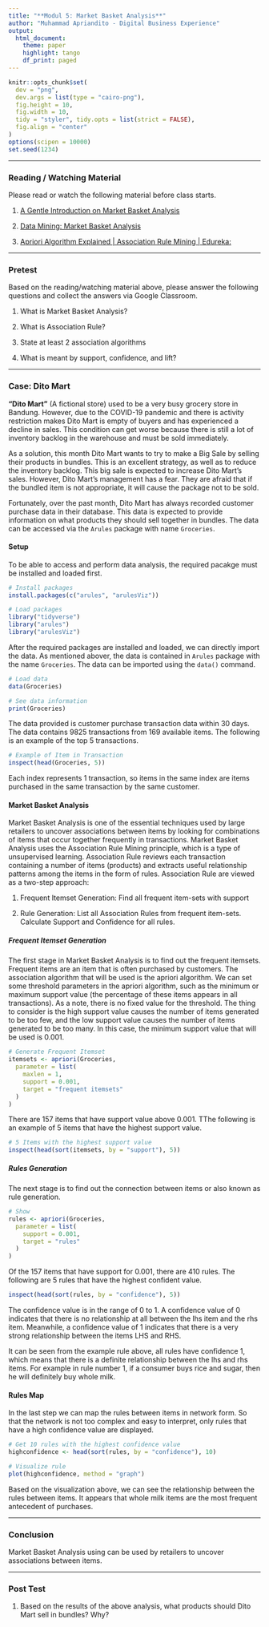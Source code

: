 ```yaml
---
title: "**Modul 5: Market Basket Analysis**"
author: "Muhammad Apriandito - Digital Business Experience"
output:
  html_document:
    theme: paper
    highlight: tango
    df_print: paged
---
```


```r
knitr::opts_chunk$set(
  dev = "png",
  dev.args = list(type = "cairo-png"),
  fig.height = 10,
  fig.width = 10,
  tidy = "styler", tidy.opts = list(strict = FALSE),
  fig.align = "center"
)
options(scipen = 10000)
set.seed(1234)
```

------------------------------------------------------------------------

### **Reading / Watching Material**

Please read or watch the following material before class starts.

1.  [A Gentle Introduction on Market Basket Analysis](https://towardsdatascience.com/a-gentle-introduction-on-market-basket-analysis-association-rules-fa4b986a40ce)

2.  [Data Mining: Market Basket Analysis](https://www.youtube.com/watch?v=sVFmbBOXo7A)

3.  [Apriori Algorithm Explained \| Association Rule Mining \| Edureka:](https://www.youtube.com/watch?v=guVvtZ7ZClw)

------------------------------------------------------------------------

### **Pretest**

Based on the reading/watching material above, please answer the following questions and collect the answers via Google Classroom.

1.  What is Market Basket Analysis?

2.  What is Association Rule?

3.  State at least 2 association algorithms

4.  What is meant by support, confidence, and lift?

------------------------------------------------------------------------

### **Case: Dito Mart**

**"Dito Mart"** (A fictional store) used to be a very busy grocery store in Bandung. However, due to the COVID-19 pandemic and there is activity restriction makes Dito Mart is empty of buyers and has experienced a decline in sales. This condition can get worse because there is still a lot of inventory backlog in the warehouse and must be sold immediately.

As a solution, this month Dito Mart wants to try to make a Big Sale by selling their products in bundles. This is an excellent strategy, as well as to reduce the inventory backlog. This big sale is expected to increase Dito Mart's sales. However, Dito Mart's management has a fear. They are afraid that if the bundled item is not appropriate, it will cause the package not to be sold.

Fortunately, over the past month, Dito Mart has always recorded customer purchase data in their database. This data is expected to provide information on what products they should sell together in bundles. The data can be accessed via the `Arules` package with name `Groceries`.

#### **Setup**

To be able to access and perform data analysis, the required pacakge must be installed and loaded first.

```r
# Install packages
install.packages(c("arules", "arulesViz"))
```

```r
# Load packages
library("tidyverse")
library("arules")
library("arulesViz")
```

After the required packages are installed and loaded, we can directly import the data. As mentioned abover, the data is contained in `Arules` package with the name `Groceries`. The data can be imported using the `data()` command.

```r
# Load data
data(Groceries)
```

```r
# See data information
print(Groceries)
```

The data provided is customer purchase transaction data within 30 days. The data contains 9825 transactions from 169 available items. The following is an example of the top 5 transactions.

```r
# Example of Item in Transaction
inspect(head(Groceries, 5))
```

Each index represents 1 transaction, so items in the same index are items purchased in the same transaction by the same customer.

#### **Market Basket Analysis**

Market Basket Analysis is one of the essential techniques used by large retailers to uncover associations between items by looking for combinations of items that occur together frequently in transactions. Market Basket Analysis uses the Association Rule Mining principle, which is a type of unsupervised learning. Association Rule reviews each transaction containing a number of items (products) and extracts useful relationship patterns among the items in the form of rules. Association Rule are viewed as a two-step approach:

1.  Frequent Itemset Generation: Find all frequent item-sets with support

2.  Rule Generation: List all Association Rules from frequent item-sets. Calculate Support and Confidence for all rules.

##### **Frequent Itemset Generation**

The first stage in Market Basket Analysis is to find out the frequent itemsets. Frequent items are an item that is often purchased by customers. The association algorithm that will be used is the apriori algorithm. We can set some threshold parameters in the apriori algorithm, such as the minimum or maximum support value (the percentage of these items appears in all transactions). As a note, there is no fixed value for the threshold. The thing to consider is the high support value causes the number of items generated to be too few, and the low support value causes the number of items generated to be too many. In this case, the minimum support value that will be used is 0.001.

```r
# Generate Frequent Itemset
itemsets <- apriori(Groceries,
  parameter = list(
    maxlen = 1,
    support = 0.001,
    target = "frequent itemsets"
  )
)
```

There are 157 items that have support value above 0.001. TThe following is an example of 5 items that have the highest support value.

```r
# 5 Items with the highest support value
inspect(head(sort(itemsets, by = "support"), 5))
```

##### **Rules Generation**

The next stage is to find out the connection between items or also known as rule generation.

```r
# Show
rules <- apriori(Groceries,
  parameter = list(
    support = 0.001,
    target = "rules"
  )
)
```

Of the 157 items that have support for 0.001, there are 410 rules. The following are 5 rules that have the highest confident value.

```r
inspect(head(sort(rules, by = "confidence"), 5))
```

The confidence value is in the range of 0 to 1. A confidence value of 0 indicates that there is no relationship at all between the lhs item and the rhs item. Meanwhile, a confidence value of 1 indicates that there is a very strong relationship between the items LHS and RHS.

It can be seen from the example rule above, all rules have confidence 1, which means that there is a definite relationship between the lhs and rhs items. For example in rule number 1, if a consumer buys rice and sugar, then he will definitely buy whole milk.

#### **Rules Map**

In the last step we can map the rules between items in network form. So that the network is not too complex and easy to interpret, only rules that have a high confidence value are displayed.

```r
# Get 10 rules with the highest confidence value
highconfidence <- head(sort(rules, by = "confidence"), 10)

# Visualize rule
plot(highconfidence, method = "graph")
```

Based on the visualization above, we can see the relationship between the rules between items. It appears that whole milk items are the most frequent antecedent of purchases.

------------------------------------------------------------------------

### **Conclusion**

Market Basket Analysis using can be used by retailers to uncover associations between items.

------------------------------------------------------------------------

### **Post Test**

1.  Based on the results of the above analysis, what products should Dito Mart sell in bundles? Why?
